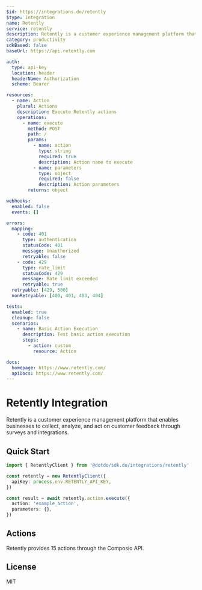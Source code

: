 ```yaml
---
$id: https://integrations.do/retently
$type: Integration
name: Retently
service: retently
description: Retently is a customer experience management platform that enables businesses to collect, analyze, and act on customer feedback through surveys and integrations.
category: productivity
sdkBased: false
baseUrl: https://api.retently.com

auth:
  type: api-key
  location: header
  headerName: Authorization
  scheme: Bearer

resources:
  - name: Action
    plural: Actions
    description: Execute Retently actions
    operations:
      - name: execute
        method: POST
        path: /
        params:
          - name: action
            type: string
            required: true
            description: Action name to execute
          - name: parameters
            type: object
            required: false
            description: Action parameters
        returns: object

webhooks:
  enabled: false
  events: []

errors:
  mapping:
    - code: 401
      type: authentication
      statusCode: 401
      message: Unauthorized
      retryable: false
    - code: 429
      type: rate_limit
      statusCode: 429
      message: Rate limit exceeded
      retryable: true
  retryable: [429, 500]
  nonRetryable: [400, 401, 403, 404]

tests:
  enabled: true
  cleanup: false
  scenarios:
    - name: Basic Action Execution
      description: Test basic action execution
      steps:
        - action: custom
          resource: Action

docs:
  homepage: https://www.retently.com/
  apiDocs: https://www.retently.com/
---
```


# Retently Integration

Retently is a customer experience management platform that enables businesses to collect, analyze, and act on customer feedback through surveys and integrations.

## Quick Start

```typescript
import { RetentlyClient } from '@dotdo/sdk.do/integrations/retently'

const retently = new RetentlyClient({
  apiKey: process.env.RETENTLY_API_KEY,
})

const result = await retently.action.execute({
  action: 'example_action',
  parameters: {},
})
```

## Actions

Retently provides 15 actions through the Composio API.

## License

MIT
